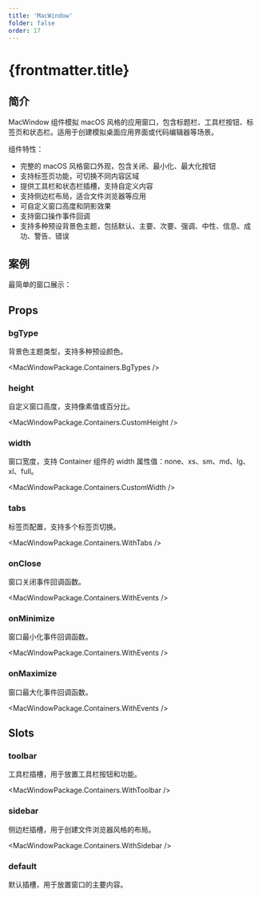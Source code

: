 ```yaml
---
title: 'MacWindow'
folder: false
order: 17
---
```



# {frontmatter.title}

## 简介

MacWindow 组件模拟 macOS 风格的应用窗口，包含标题栏、工具栏按钮、标签页和状态栏。适用于创建模拟桌面应用界面或代码编辑器等场景。

组件特性：

- 完整的 macOS 风格窗口外观，包含关闭、最小化、最大化按钮
- 支持标签页功能，可切换不同内容区域
- 提供工具栏和状态栏插槽，支持自定义内容
- 支持侧边栏布局，适合文件浏览器等应用
- 可自定义窗口高度和阴影效果
- 支持窗口操作事件回调
- 支持多种预设背景色主题，包括默认、主要、次要、强调、中性、信息、成功、警告、错误

## 案例

最简单的窗口展示：

<Basic />

## Props

### bgType
背景色主题类型，支持多种预设颜色。

<MacWindowPackage.Containers.BgTypes />

### height
自定义窗口高度，支持像素值或百分比。

<MacWindowPackage.Containers.CustomHeight />

### width
窗口宽度，支持 Container 组件的 width 属性值：none、xs、sm、md、lg、xl、full。

<MacWindowPackage.Containers.CustomWidth />

### tabs
标签页配置，支持多个标签页切换。

<MacWindowPackage.Containers.WithTabs />

### onClose
窗口关闭事件回调函数。

<MacWindowPackage.Containers.WithEvents />

### onMinimize
窗口最小化事件回调函数。

<MacWindowPackage.Containers.WithEvents />

### onMaximize
窗口最大化事件回调函数。

<MacWindowPackage.Containers.WithEvents />

## Slots

### toolbar
工具栏插槽，用于放置工具栏按钮和功能。

<MacWindowPackage.Containers.WithToolbar />

### sidebar
侧边栏插槽，用于创建文件浏览器风格的布局。

<MacWindowPackage.Containers.WithSidebar />

### default
默认插槽，用于放置窗口的主要内容。 
